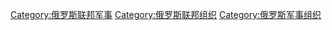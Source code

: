 [[Category:俄罗斯联邦军事|Category:俄罗斯联邦军事]]
[[Category:俄罗斯联邦组织|Category:俄罗斯联邦组织]]
[[Category:俄罗斯军事组织|Category:俄罗斯军事组织]]